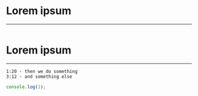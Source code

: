 <Step>

<Sticker>
  <img />
</Sticker>

# Lorem ipsum

</Step>

---

<Step>

<Sticker>
  <img />
</Sticker>

# Lorem ipsum

</Step>

---

<Step src="./steps/00.mp4" from="10:00" to="10:20">

```captions
1:20 - then we do something
3:12 - and something else
```

```js
console.log(1);
```

<MiniBrowser url="localhost:8000" />

</Step>
